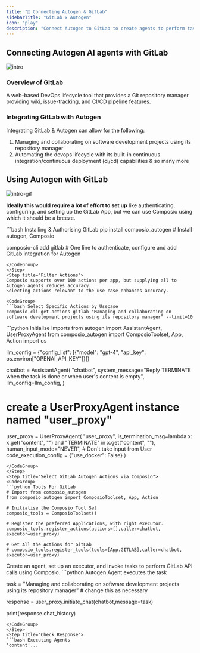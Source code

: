 ```yaml
---
title: "🚀 Connecting Autogen & GitLab"
sidebarTitle: "GitLab x Autogen"
icon: "play"
description: "Connect Autogen to GitLab to create agents to perform tasks using natural language"
---
```


## Connecting Autogen AI agents with GitLab
![intro](/media/intro.jpg)

### Overview of GitLab

A web-based DevOps lifecycle tool that provides a Git repository manager providing wiki, issue-tracking, and CI/CD pipeline features.

### Integrating GitLab with Autogen

Integrating GitLab & Autogen can allow for the following:

1. Managing and collaborating on software development projects using its repository manager
2. Automating the devops lifecycle with its built-in continuous integration/continuous deployment (ci/cd) capabilities
& so many more

## Using Autogen with GitLab
![intro-gif](/media/intro.gif)
<Steps>
<Step title="Setting Up the Environment">

**Ideally this would require a lot of effort to set up** like authenticating, configuring, and setting up the GitLab App, but we can use Composio using which it should be a breeze.

<CodeGroup>
```bash Installing & Authorising GitLab
pip install composio_autogen # Install autogen, Composio 

composio-cli add gitlab # One line to authenticate, configure and add GitLab integration for Autogen
```
</CodeGroup>
</Step>
<Step title="Filter Actions">
Composio supports over 100 actions per app, but supplying all to Autogen agents reduces accuracy.
Selecting actions relevant to the use case enhances accuracy.

<CodeGroup>
```bash Select Specific Actions by Usecase
composio-cli get-actions gitlab "Managing and collaborating on software development projects using its repository manager" --limit=10
```
</CodeGroup>

</Step>
<Step title="Import Base Packages">

<CodeGroup>
```python Initialise Imports
from autogen import AssistantAgent, UserProxyAgent
from composio_autogen import ComposioToolset, App, Action
import os

llm_config = {"config_list": [{"model": "gpt-4", "api_key": os.environ["OPENAI_API_KEY"]}]}

chatbot = AssistantAgent(
    "chatbot",
    system_message="Reply TERMINATE when the task is done or when user's content is empty",
    llm_config=llm_config,
)

# create a UserProxyAgent instance named "user_proxy"
user_proxy = UserProxyAgent(
    "user_proxy",
    is_termination_msg=lambda x: x.get("content", "") and "TERMINATE" in x.get("content", ""),
    human_input_mode="NEVER", # Don't take input from User
    code_execution_config = {"use_docker": False}
)
```
</CodeGroup>
</Step>
<Step title="Select GitLab Autogen Actions via Composio">
<CodeGroup>
```python Tools For GitLab
# Import from composio_autogen
from composio_autogen import ComposioToolset, App, Action

# Initialise the Composio Tool Set
composio_tools = ComposioToolset()

# Register the preferred Applications, with right executor. 
composio_tools.register_actions(actions=[],caller=chatbot, executor=user_proxy)

# Get All the Actions for GitLab
# composio_tools.register_tools(tools=[App.GITLAB],caller=chatbot, executor=user_proxy) 
```
</CodeGroup>
</Step>
<Step title="Execute the Agent">
Create an agent, set up an executor, and invoke tasks to perform GitLab API calls using Composio. 
<CodeGroup>
```python Autogen Agent executes the task

task = "Managing and collaborating on software development projects using its repository manager" # change this as necessary

response = user_proxy.initiate_chat(chatbot,message=task)

print(response.chat_history)
```
</CodeGroup>
</Step>
<Step title="Check Response">
```bash Executing Agents
'content'...
```
</Step>
</Steps>
